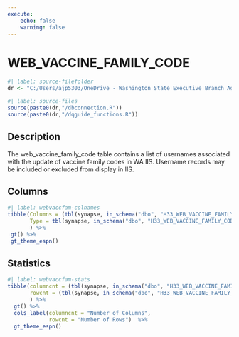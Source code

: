 ```yaml
---
execute:
    echo: false
    warning: false
---
```


# WEB_VACCINE_FAMILY_CODE {.unnumbered}

```r
#| label: source-filefolder
dr <- "C:/Users/ajp5303/OneDrive - Washington State Executive Branch Agencies/source_scripts"
```

```r
#| label: source-files
source(paste0(dr,"/dbconnection.R"))
source(paste0(dr,"/dqguide_functions.R"))
```

## Description

The web_vaccine_family_code table contains a list of usernames associated with the update of vaccine family codes in WA IIS. Username records may be included or excluded from display in IIS.

## Columns

```r
#| label: webvaccfam-colnames
tibble(Columns = (tbl(synapse, in_schema("dbo", "H33_WEB_VACCINE_FAMILY_CODE")) %>% colnames()),
       Type = tbl(synapse, in_schema("dbo", "H33_WEB_VACCINE_FAMILY_CODE")) %>% head(1) %>% as_tibble() %>% sapply(class)
       ) %>%
 gt() %>%
 gt_theme_espn()
```

## Statistics

```r
#| label: webvaccfam-stats
tibble(columncnt = (tbl(synapse, in_schema("dbo", "H33_WEB_VACCINE_FAMILY_CODE")) %>% ncol()),
       rowcnt = (tbl(synapse, in_schema("dbo", "H33_WEB_VACCINE_FAMILY_CODE"))) %>% nrow2()
       ) %>%
  gt() %>%
  cols_label(columncnt = "Number of Columns",
             rowcnt = "Number of Rows")  %>%
  gt_theme_espn()
```
